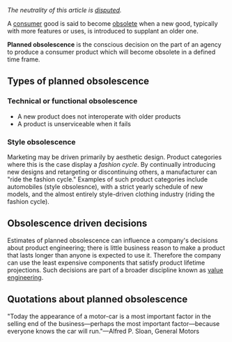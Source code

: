 ''The neutrality of this article is [[Wikipedia:NPOV dispute|disputed]].''

A [[consumer]] good is said to become [[obsolete]] when a new good, typically with more features or uses,  is introduced to supplant an older one. 

'''Planned obsolescence''' is the conscious decision on the part of an agency to produce a consumer product which will become obsolete in a defined time frame.

==Types of planned obsolescence==

===Technical or functional obsolescence===
*A new product does not interoperate with older products
*A product is unserviceable when it fails

===Style obsolescence===
Marketing may be driven primarily by aesthetic design. Product categories where this is the case display a ''fashion cycle''. By continually introducing new designs and retargeting or discontinuing others, a manufacturer can "ride the fashion cycle." Examples of such product categories include automobiles (style obsolesnce), with a strict yearly schedule of new models, and the almost entirely style-driven clothing industry (riding the fashion cycle).

==Obsolescence driven decisions==
Estimates of planned obsolescence can influence a company's decisions about product engineering; there is little business reason to make a product that lasts longer than anyone is expected to use it. Therefore the company can use the least expensive components that satisfy product lifetime projections. Such decisions are part of a broader discipline known as [[value engineering]].

==Quotations about planned obsolescence==

"Today the appearance of a motor-car is a most important factor in the selling end of the business&mdash;perhaps the most important factor&mdash;because everyone knows the car will run."&mdash;Alfred P. Sloan, General Motors